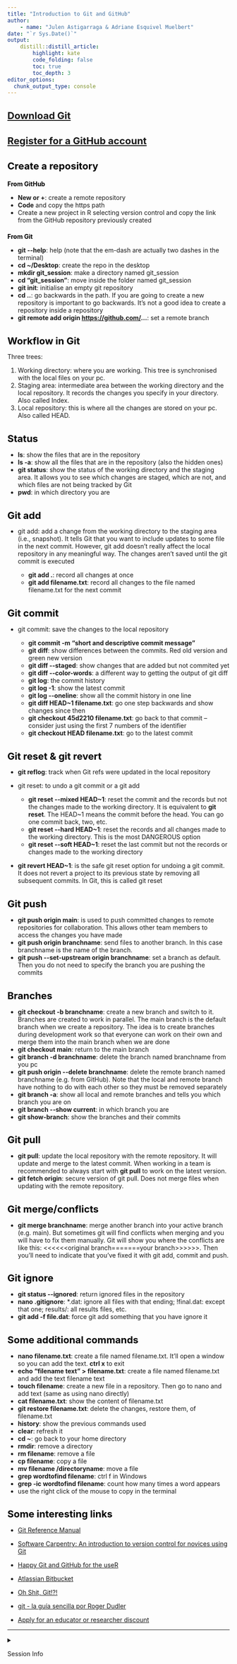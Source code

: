 ```yaml
---
title: "Introduction to Git and GitHub"
author:
    - name: "Julen Astigarraga & Adriane Esquivel Muelbert"
date: "`r Sys.Date()`"
output: 
    distill::distill_article:
        highlight: kate
        code_folding: false  
        toc: true            
        toc_depth: 3        
editor_options: 
  chunk_output_type: console
---
```


```{=html}
<style type="text/css">
h1 { /* Header 1 */
  font-size: 22px;
  color: Black;
}
h3 { /* Header 3 */
  font-size: 14px;
  color: Black;
}
</style>
```
# [Download Git](https://git-scm.com/downloads)

# [Register for a GitHub account](https://github.com)

# Create a repository

### From GitHub

-   **New or +**: create a remote repository
-   **Code** and copy the https path
-   Create a new project in R selecting version control and copy the link from the GitHub repository previously created

### From Git

-   **git \--help**: help (note that the em-dash are actually two dashes in the terminal)
-   **cd \~/Desktop**: create the repo in the desktop
-   **mkdir git_session**: make a directory named git_session
-   **cd "git_session"**: move inside the folder named git_session
-   **git init**: initialise an empty git repository
-   **cd ..**: go backwards in the path. If you are going to create a new repository is important to go backwards. It's not a good idea to create a repository inside a repository
-   **git remote add origin <https://github.com/>...**: set a remote branch

# Workflow in Git

Three trees:

1.  Working directory: where you are working. This tree is synchronised with the local files on your pc.
2.  Staging area: intermediate area between the working directory and the local repository. It records the changes you specify in your directory. Also called Index.
3.  Local repository: this is where all the changes are stored on your pc. Also called HEAD.

# Status

-   **ls**: show the files that are in the repository
-   **ls -a**: show all the files that are in the repository (also the hidden ones)
-   **git status**: show the status of the working directory and the staging area. It allows you to see which changes are staged, which are not, and which files are not being tracked by Git
-   **pwd**: in which directory you are

# Git add

-   git add: add a change from the working directory to the staging area (i.e., snapshot). It tells Git that you want to include updates to some file in the next commit. However, git add doesn't really affect the local repository in any meaningful way. The changes aren't saved until the git commit is executed

    -   **git add .**: record all changes at once
    -   **git add filename.txt**: record all changes to the file named filename.txt for the next commit

# Git commit

-   git commit: save the changes to the local repository

    -   **git commit -m "short and descriptive commit message"**
    -   **git diff**: show differences between the commits. Red old version and green new version
    -   **git diff \--staged**: show changes that are added but not commited yet
    -   **git diff \--color-words**: a different way to getting the output of git diff
    -   **git log**: the commit history
    -   **git log -1**: show the latest commit
    -   **git log \--oneline**: show all the commit history in one line
    -   **git diff HEAD\~1 filename.txt**: go one step backwards and show changes since then
    -   **git checkout 45d2210 filename.txt**: go back to that commit -- consider just using the first 7 numbers of the identifier
    -   **git checkout HEAD filename.txt**: go to the latest commit

# Git reset & git revert

-   **git reflog**: track when Git refs were updated in the local repository

-   git reset: to undo a git commit or a git add

    -   **git reset \--mixed HEAD\~1**: reset the commit and the records but not the changes made to the working directory. It is equivalent to **git reset**. The HEAD\~1 means the commit before the head. You can go one commit back, two, etc.
    -   **git reset \--hard HEAD\~1**: reset the records and all changes made to the working directory. This is the most DANGEROUS option
    -   **git reset \--soft HEAD\~1**: reset the last commit but not the records or changes made to the working directory

-   **git revert HEAD\~1**: is the safe git reset option for undoing a git commit. It does not revert a project to its previous state by removing all subsequent commits. In Git, this is called git reset

# Git push

-   **git push origin main**: is used to push committed changes to remote repositories for collaboration. This allows other team members to access the changes you have made
-   **git push origin branchname**: send files to another branch. In this case branchname is the name of the branch.
-   **git push \--set-upstream origin branchname**: set a branch as default. Then you do not need to specify the branch you are pushing the commits

# Branches

-   **git checkout -b branchname**: create a new branch and switch to it. Branches are created to work in parallel. The main branch is the default branch when we create a repository. The idea is to create branches during development work so that everyone can work on their own and merge them into the main branch when we are done
-   **git checkout main**: return to the main branch
-   **git branch -d branchname**: delete the branch named branchname from you pc
-   **git push origin \--delete branchname**: delete the remote branch named branchname (e.g. from GitHub). Note that the local and remote branch have nothing to do with each other so they must be removed separately
-   **git branch -a**: show all local and remote branches and tells you which branch you are on
-   **git branch \--show current**: in which branch you are
-   **git show-branch**: show the branches and their commits

# Git pull

-   **git pull**: update the local repository with the remote repository. It will update and merge to the latest commit. When working in a team is recommended to always start with **git pull** to work on the latest version.
-   **git fetch origin**: secure version of git pull. Does not merge files when updating with the remote repository.

# Git merge/conflicts

-   **git merge branchname**: merge another branch into your active branch (e.g. main). But sometimes git will find conflicts when merging and you will have to fix them manually. Git will show you where the conflicts are like this: \<\<\<\<\<\<original branch=======your branch\>\>\>\>\>\>. Then you'll need to indicate that you've fixed it with git add, commit and push.

# Git ignore

-   **git status \--ignored**: return ignored files in the repository
-   **nano .gitignore**: \*.dat: ignore all files with that ending; !final.dat: except that one; results/: all results files, etc.
-   **git add -f file.dat**: force git add something that you have ignore it

# Some additional commands

-   **nano filename.txt**: create a file named filename.txt. It'll open a window so you can add the text. **ctrl x** to exit
-   **echo "filename text" \> filename.txt**: create a file named filename.txt and add the text filename text
-   **touch filename**: create a new file in a repository. Then go to nano and add text (same as using nano directly)
-   **cat filename.txt**: show the content of filename.txt
-   **git restore filename.txt**: delete the changes, restore them, of filename.txt
-   **history**: show the previous commands used
-   **clear**: refresh it
-   **cd \~**: go back to your home directory
-   **rmdir**: remove a directory
-   **rm filename**: remove a file
-   **cp filename**: copy a file
-   **mv filename /directoryname**: move a file
-   **grep wordtofind filename**: ctrl f in Windows
-   **grep -ic wordtofind filename**: count how many times a word appears
-   use the right click of the mouse to copy in the terminal

# Some interesting links

-   [Git Reference Manual](https://git-scm.com/docs)

-   [Software Carpentry: An introduction to version control for novices using Git](http://swcarpentry.github.io/git-novice/)

-   [Happy Git and GitHub for the useR](https://happygitwithr.com/)

-   [Atlassian Bitbucket](https://www.atlassian.com/git/tutorials)

-   [Oh Shit, Git!?!](https://dangitgit.com/)

-   [git - la guía sencilla por Roger Dudler](https://rogerdudler.github.io/git-guide/index.es.html)

-   [Apply for an educator or researcher discount](https://docs.github.com/en/education/explore-the-benefits-of-teaching-and-learning-with-github-education/apply-for-an-educator-or-researcher-discount)

------------------------------------------------------------------------

<details>

<summary>

Session Info

</summary>

```r
Sys.time()
git2r::repository()
sessionInfo()
```

</details>
